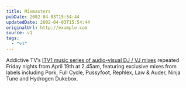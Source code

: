 ```yaml
---
title: Mixmasters
pubDate: 2002-04-03T15:54:44
updatedDate: 2002-04-03T15:54:44
originalUrl: http://example.com
source: v1
tags:
  - "v1"
---
```


Addictive TV&#8217;s [ITV1 music series of audio-visual DJ / VJ mixes][1] repeated Friday nights from April 19th at 2.45am, featuring exclusive mixes from labels including Pork, Full Cycle, Pussyfoot, Rephlex, Law & Auder, Ninja Tune and Hydrogen Dukebox.

[1]: http://www.addictive.com/htdocs/mix.htm
